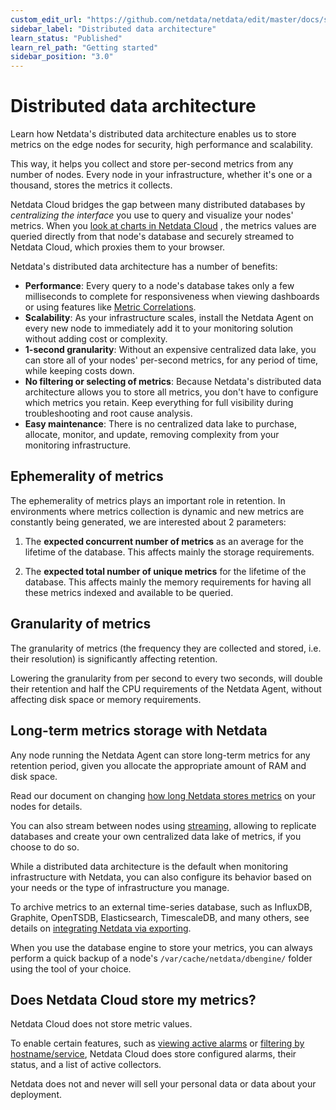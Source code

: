 ```yaml
---
custom_edit_url: "https://github.com/netdata/netdata/edit/master/docs/store/distributed-data-architecture.md"
sidebar_label: "Distributed data architecture"
learn_status: "Published"
learn_rel_path: "Getting started"
sidebar_position: "3.0"
---
```

# Distributed data architecture

Learn how Netdata's distributed data architecture enables us to store metrics on the edge nodes for security, high performance and scalability.

This way, it helps you collect and store per-second metrics from any number of nodes.
Every node in your infrastructure, whether it's one or a thousand, stores the metrics it collects.

Netdata Cloud bridges the gap between many distributed databases by _centralizing the interface_ you use to query and
visualize your nodes' metrics. When you [look at charts in Netdata Cloud](/docs/getting-started/monitor-your-infrastructure/interact-with-charts)
, the metrics values are queried directly from that node's database and securely streamed to Netdata Cloud, which
proxies them to your browser.

Netdata's distributed data architecture has a number of benefits:

- **Performance**: Every query to a node's database takes only a few milliseconds to complete for responsiveness when
  viewing dashboards or using features
  like [Metric Correlations](/docs/troubleshooting-and-machine-learning/metric-correlations).
- **Scalability**: As your infrastructure scales, install the Netdata Agent on every new node to immediately add it to
  your monitoring solution without adding cost or complexity.
- **1-second granularity**: Without an expensive centralized data lake, you can store all of your nodes' per-second
  metrics, for any period of time, while keeping costs down.
- **No filtering or selecting of metrics**: Because Netdata's distributed data architecture allows you to store all
  metrics, you don't have to configure which metrics you retain. Keep everything for full visibility during
  troubleshooting and root cause analysis.
- **Easy maintenance**: There is no centralized data lake to purchase, allocate, monitor, and update, removing
  complexity from your monitoring infrastructure.

## Ephemerality of metrics

The ephemerality of metrics plays an important role in retention. In environments where metrics collection is dynamic and
new metrics are constantly being generated, we are interested about 2 parameters:

1. The **expected concurrent number of metrics** as an average for the lifetime of the database. This affects mainly the
   storage requirements.

2. The **expected total number of unique metrics** for the lifetime of the database. This affects mainly the memory
   requirements for having all these metrics indexed and available to be queried.

## Granularity of metrics

The granularity of metrics (the frequency they are collected and stored, i.e. their resolution) is significantly
affecting retention.

Lowering the granularity from per second to every two seconds, will double their retention and half the CPU requirements
of the Netdata Agent, without affecting disk space or memory requirements.

## Long-term metrics storage with Netdata

Any node running the Netdata Agent can store long-term metrics for any retention period, given you allocate the
appropriate amount of RAM and disk space.

Read our document on changing [how long Netdata stores metrics](/docs/deployment-in-production/change-how-long-netdata-stores-metrics) on your nodes for
details.

You can also stream between nodes using [streaming](/docs/deployment-in-production/streaming-and-replication/streaming-configuration-reference), allowing to replicate databases and create
your own centralized data lake of metrics, if you choose to do so.

While a distributed data architecture is the default when monitoring infrastructure with Netdata, you can also configure
its behavior based on your needs or the type of infrastructure you manage.

To archive metrics to an external time-series database, such as InfluxDB, Graphite, OpenTSDB, Elasticsearch,
TimescaleDB, and many others, see details on [integrating Netdata via exporting](/docs/exporting-data).

When you use the database engine to store your metrics, you can always perform a quick backup of a node's
`/var/cache/netdata/dbengine/` folder using the tool of your choice.

## Does Netdata Cloud store my metrics?

Netdata Cloud does not store metric values.

To enable certain features, such as [viewing active alarms](/docs/getting-started/monitor-your-infrastructure/view-active-alerts)
or [filtering by hostname/service](/docs/getting-started/monitor-your-infrastructure/war-rooms), Netdata Cloud does
store configured alarms, their status, and a list of active collectors.

Netdata does not and never will sell your personal data or data about your deployment.
